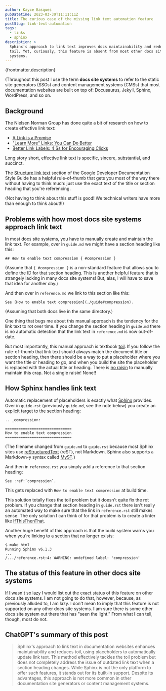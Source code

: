 ```yaml
---
author: Kayce Basques
pubDatetime: 2023-03-30T11:11:11Z
title: The curious case of the missing link text automation feature
postSlug: link-text-automation
tags:
  - links
  - sphinx
description: >
  Sphinx's approach to link text improves docs maintainability and reduces
  toil. Yet, curiously, this feature is absent from most other docs site
  systems.
---
```


<p>{frontmatter.description}</p>

(Throughout this post I use the term **docs site systems** to refer to the
static site generators (SSGs) and content management systems (CMSs) that
most documentation websites are built on top of: Docusaurus, Jekyll, Sphinx,
WordPress, and so on.

## Background

The Nielsen Norman Group has done quite a bit of research on how to create
effective link text:

* [A Link is a Promise]
* ["Learn More" Links: You Can Do Better]
* [Better Link Labels: 4 Ss for Encouraging Clicks]

Long story short, effective link text is specific, sincere, substantial, and
succinct.

The [Structure link text] section of the Google Developer Documentation Style
Guide has a helpful rule-of-thumb that gets you most of the way there without
having to think much: just use the exact text of the title or section heading
that you're referencing.

(Not having to think about this stuff is good! We technical writers have more
than enough to think about!!)

## Problems with how most docs site systems approach link text

In most docs site systems, you have to manually create and maintain the link text.
For example, over in `guide.md` we might have a section heading like this:

```
## How to enable text compression { #compression }
```

(Assume that `{ #compression }` is a non-standard feature that allows you
to define the ID for that section heading. This is another helpful feature that
is strangely lacking in many docs site systems! But, alas, I will have to save that
idea for another day.)

And then over in `reference.md` we link to this section like this:

```
See [How to enable text compression](./guide#compression).
```

(Assuming that both docs live in the same directory.)

One thing that bugs me about this manual approach is the tendency for the link
text to rot over time. If you change the section heading in `guide.md` there
is no automatic detection that the link text in `reference.md` is now
out-of-date.

But most importantly, this manual approach is textbook [toil]. If you follow
the rule-of-thumb that link text should always match the document title or
section heading, then there should be a way to put a placeholder where you want
the title or heading to go, and when you build the site the placeholder is replaced
with the actual title or heading. There is [no raisin] to manually maintain
this crap. Not a single raisin! None!!

## How Sphinx handles link text

Automatic replacement of placeholders is exactly what [Sphinx] provides. Over in
`guide.rst` (previously `guide.md`, see the note below) you create an
[explicit target] to the section heading:

```
.. _compression:

==============================
How to enable text compression
==============================
```

(The filename changed from `guide.md` to `guide.rst` because most Sphinx sites
use [reStructuredText] (reST), not Markdown. Sphinx also supports a Markdown-y
syntax called [MyST].)

And then in `reference.rst` you simply add a reference to that section heading:

```
See :ref:`compression`.
```

This gets replaced with `How to enable text compression` at build time.

This solution totally fixes the toil problem but it doesn't quite fix the rot
problem. If you change that section heading in `guide.rst` there isn't really an
automated way to make sure that the link in `reference.rst` still makes sense.
The only solution I can think of for that problem is to create a linter like
[IfThisThenThat].

Another huge benefit of this approach is that the build system warns you when
you're linking to a section that no longer exists:

```
$ make html
Running Sphinx v6.1.3
...
/.../reference.rst:4: WARNING: undefined label: 'compression'
```

## The status of this feature in other docs site systems

[If I wasn't so lazy] I would list out the exact status of this feature on
other docs site systems. I am not going to do that, however, because, as previously
alluded to, I am lazy. I don't mean to imply that this feature is not supported
on any other docs site systems. I am sure there is some other docs site system out there that
has "seen the light." From what I can tell, though, most do not.

## ChatGPT's summary of this post

> Sphinx's approach to link text in documentation websites enhances
> maintainability and reduces toil, using placeholders to automatically update
> link text. This method effectively tackles the toil problem but does not
> completely address the issue of outdated link text when a section heading
> changes. While Sphinx is not the only platform to offer such features, it
> stands out for its built-in support. Despite its advantages, this approach is
> not more common in other documentation site generators or content management
> systems.

[explicit target]: https://docs.readthedocs.io/en/stable/guides/cross-referencing-with-sphinx.html#explicit-targets
[Sphinx]: https://www.sphinx-doc.org
[Structure link text]: https://developers.google.com/style/link-text#structure-link-text
[A Link is a Promise]: https://www.nngroup.com/articles/link-promise/
["Learn More" Links: You Can Do Better]: https://www.nngroup.com/articles/learn-more-links/
[Better Link Labels: 4 Ss for Encouraging Clicks]: https://www.nngroup.com/articles/better-link-labels/
[toil]: https://sre.google/sre-book/eliminating-toil/
[no raisin]: https://www.youtube.com/watch?v=V3ZUhWuiQ20
[MyST]: https://myst-parser.readthedocs.io/en/latest/
[reStructuredText]: https://www.sphinx-doc.org/en/master/usage/restructuredtext/index.html
[IfThisThenThat]: https://fuchsia.dev/fuchsia-src/development/source_code/presubmit_checks#ifthisthenthat
[If I wasn't so lazy]: https://www.youtube.com/watch?v=siGFs_NhcOk
